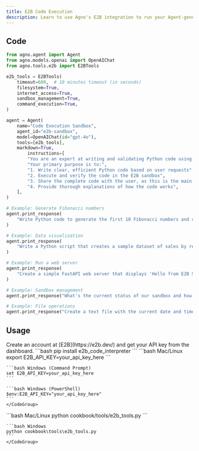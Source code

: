 ```yaml
---
title: E2B Code Execution
description: Learn to use Agno's E2B integration to run your Agent-generated code in a secure sandbox.
---
```


## Code

```python cookbook/tools/e2b_tools.py
from agno.agent import Agent
from agno.models.openai import OpenAIChat
from agno.tools.e2b import E2BTools

e2b_tools = E2BTools(
    timeout=600,  # 10 minutes timeout (in seconds)
    filesystem=True,
    internet_access=True,
    sandbox_management=True,
    command_execution=True,
)

agent = Agent(
    name="Code Execution Sandbox",
    agent_id="e2b-sandbox",
    model=OpenAIChat(id="gpt-4o"),
    tools=[e2b_tools],
    markdown=True,
        instructions=[
        "You are an expert at writing and validating Python code using a secure E2B sandbox environment.",
        "Your primary purpose is to:",
        "1. Write clear, efficient Python code based on user requests",
        "2. Execute and verify the code in the E2B sandbox",
        "3. Share the complete code with the user, as this is the main use case",
        "4. Provide thorough explanations of how the code works",
    ],
)

# Example: Generate Fibonacci numbers
agent.print_response(
    "Write Python code to generate the first 10 Fibonacci numbers and calculate their sum and average"
)

# Example: Data visualization
agent.print_response(
    "Write a Python script that creates a sample dataset of sales by region and visualize it with matplotlib"
)

# Example: Run a web server
agent.print_response(
    "Create a simple FastAPI web server that displays 'Hello from E2B Sandbox!' and run it to get a public URL"
)

# Example: Sandbox management
agent.print_response("What's the current status of our sandbox and how much time is left before timeout?")

# Example: File operations
agent.print_response("Create a text file with the current date and time, then read it back")
```

## Usage

<Steps>
  <Snippet file="create-venv-step.mdx" />

  <Step title="Create an E2B account">
    Create an account at [E2B](https://e2b.dev/) and get your API key from the dashboard.
  </Step>

  <Step title="Install libraries">
    ```bash
    pip install e2b_code_interpreter
    ```
  </Step>

  <Step title="Set your API Key">
    <CodeGroup>
    ```bash Mac/Linux
    export E2B_API_KEY=your_api_key_here
    ```

    ```bash Windows (Command Prompt)
    set E2B_API_KEY=your_api_key_here
    ```

    ```bash Windows (PowerShell)
    $env:E2B_API_KEY="your_api_key_here"
    ```
    </CodeGroup>
  </Step>

  <Step title="Run Agent">
    <CodeGroup>
    ```bash Mac/Linux
    python cookbook/tools/e2b_tools.py
    ```

    ```bash Windows
    python cookbook\tools\e2b_tools.py
    ```
    </CodeGroup>
  </Step>
</Steps>